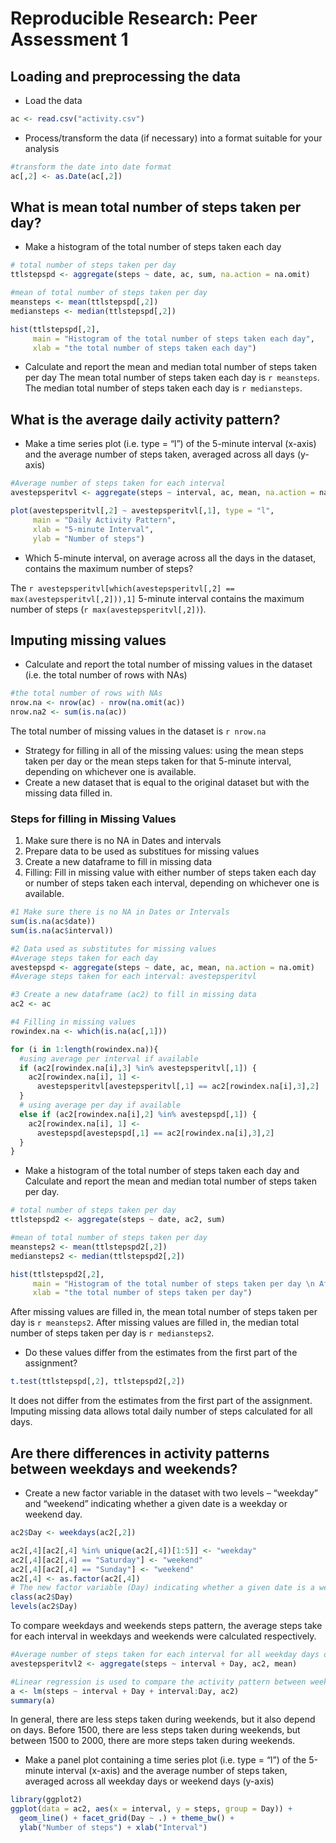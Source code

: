 # Reproducible Research: Peer Assessment 1


## Loading and preprocessing the data

* Load the data
```r
ac <- read.csv("activity.csv")
```

* Process/transform the data (if necessary) into a format suitable for your analysis
```r
#transform the date into date format
ac[,2] <- as.Date(ac[,2])
```


## What is mean total number of steps taken per day?

* Make a histogram of the total number of steps taken each day
```r
# total number of steps taken per day
ttlstepspd <- aggregate(steps ~ date, ac, sum, na.action = na.omit)

#mean of total number of steps taken per day
meansteps <- mean(ttlstepspd[,2])
mediansteps <- median(ttlstepspd[,2])

hist(ttlstepspd[,2], 
     main = "Histogram of the total number of steps taken each day",
     xlab = "the total number of steps taken each day")

```


* Calculate and report the mean and median total number of steps taken per day
The mean total number of steps taken each day is `r meansteps`.
The median total number of steps taken each day is `r mediansteps`.



## What is the average daily activity pattern?

* Make a time series plot (i.e. type = "l") of the 5-minute interval (x-axis) and the average number of steps taken, averaged across all days (y-axis)

```r
#Average number of steps taken for each interval
avestepsperitvl <- aggregate(steps ~ interval, ac, mean, na.action = na.omit)

plot(avestepsperitvl[,2] ~ avestepsperitvl[,1], type = "l",
     main = "Daily Activity Pattern",
     xlab = "5-minute Interval",
     ylab = "Number of steps")

```

* Which 5-minute interval, on average across all the days in the dataset, contains the maximum number of steps?

The `r avestepsperitvl[which(avestepsperitvl[,2] == max(avestepsperitvl[,2])),1]` 5-minute interval contains the maximum number of steps (`r max(avestepsperitvl[,2])`).


## Imputing missing values

* Calculate and report the total number of missing values in the dataset (i.e. the total number of rows with NAs)
```r

#the total number of rows with NAs
nrow.na <- nrow(ac) - nrow(na.omit(ac))
nrow.na2 <- sum(is.na(ac))
```
The total number of missing values in the dataset is `r nrow.na`

* Strategy for filling in all of the missing values: using the mean steps taken per day or the mean steps taken for that 5-minute interval, depending on whichever one is available.
* Create a new dataset that is equal to the original dataset but with the missing data filled in.

### Steps for filling in Missing Values
1. Make sure there is no NA in Dates and intervals
2. Prepare data to be used as substitues for missing values
3. Create a new dataframe to fill in missing data
4. Filling: Fill in missing value with either number of steps taken each day or number of steps taken each interval, depending on whichever one is available.

```r
#1 Make sure there is no NA in Dates or Intervals
sum(is.na(ac$date))
sum(is.na(ac$interval))

#2 Data used as substitutes for missing values
#Average steps taken for each day
avestepspd <- aggregate(steps ~ date, ac, mean, na.action = na.omit)
#Average steps taken for each interval: avestepsperitvl

#3 Create a new dataframe (ac2) to fill in missing data
ac2 <- ac 

#4 Filling in missing values
rowindex.na <- which(is.na(ac[,1]))

for (i in 1:length(rowindex.na)){
  #using average per interval if available
  if (ac2[rowindex.na[i],3] %in% avestepsperitvl[,1]) {
    ac2[rowindex.na[i], 1] <- 
      avestepsperitvl[avestepsperitvl[,1] == ac2[rowindex.na[i],3],2]
  } 
  # using average per day if available
  else if (ac2[rowindex.na[i],2] %in% avestepspd[,1]) {  
    ac2[rowindex.na[i], 1] <-  
      avestepspd[avestepspd[,1] == ac2[rowindex.na[i],3],2]
  }  
}
```


* Make a histogram of the total number of steps taken each day and Calculate and report the mean and median total number of steps taken per day. 
```r
# total number of steps taken per day
ttlstepspd2 <- aggregate(steps ~ date, ac2, sum)

#mean of total number of steps taken per day
meansteps2 <- mean(ttlstepspd2[,2])
mediansteps2 <- median(ttlstepspd2[,2])

hist(ttlstepspd2[,2], 
     main = "Histogram of the total number of steps taken per day \n After missing values are imputed",
     xlab = "the total number of steps taken per day")
```

After missing values are filled in, the mean total number of steps taken per day is `r meansteps2`.
After missing values are filled in, the median total number of steps taken per day is `r mediansteps2`.


* Do these values differ from the estimates from the first part of the assignment?
```r
t.test(ttlstepspd[,2], ttlstepspd2[,2])
```

It does not differ from the estimates from the first part of the assignment. Imputing missing data allows total daily number of steps calculated for all days.


## Are there differences in activity patterns between weekdays and weekends?

* Create a new factor variable in the dataset with two levels – “weekday” and “weekend” indicating whether a given date is a weekday or weekend day.
```r
ac2$Day <- weekdays(ac2[,2])

ac2[,4][ac2[,4] %in% unique(ac2[,4])[1:5]] <- "weekday"
ac2[,4][ac2[,4] == "Saturday"] <- "weekend"
ac2[,4][ac2[,4] == "Sunday"] <- "weekend"
ac2[,4] <- as.factor(ac2[,4])
# The new factor variable (Day) indicating whether a given date is a weedday or weekend day.
class(ac2$Day) 
levels(ac2$Day)

```


To compare weekdays and weekends steps pattern, the average steps take for each interval in weekdays and weekends were calculated respectively. 
```r
#Average number of steps taken for each interval for all weekday days or weekend days respectively
avestepsperitvl2 <- aggregate(steps ~ interval + Day, ac2, mean)

#Linear regression is used to compare the activity pattern between weekends and weekdays.
a <- lm(steps ~ interval + Day + interval:Day, ac2)
summary(a)
```
In general, there are less steps taken during weekends, but it also depend on days. Before 1500, there are less steps taken during weekends, but between 1500 to 2000, there are more steps taken during weekends.


* Make a panel plot containing a time series plot (i.e. type = "l") of the 5-minute interval (x-axis) and the average number of steps taken, averaged across all weekday days or weekend days (y-axis)

```r

library(ggplot2)
ggplot(data = ac2, aes(x = interval, y = steps, group = Day)) + 
  geom_line() + facet_grid(Day ~ .) + theme_bw() +
  ylab("Number of steps") + xlab("Interval")

```